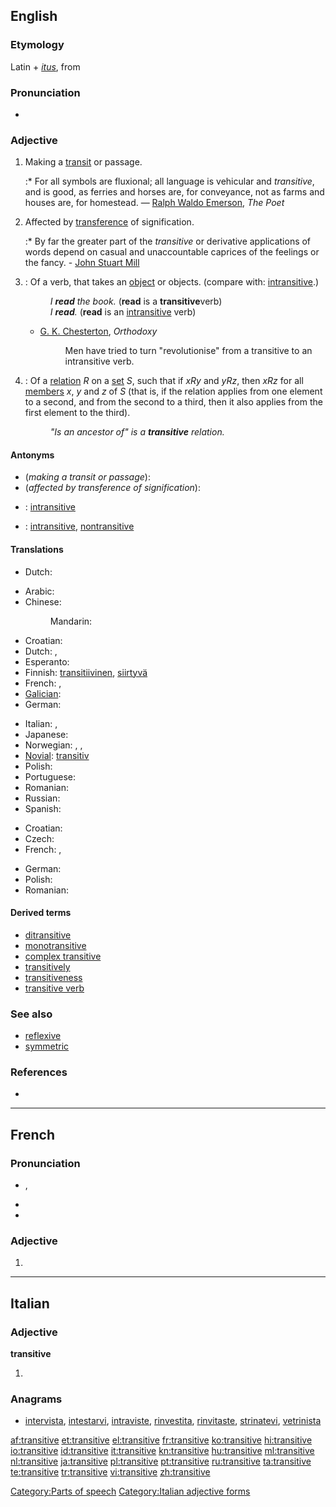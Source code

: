 ==English==

===Etymology===
Latin {{term|trans||across}} + ''[[itus]]'', from {{term|eo||to go}}

===Pronunciation===
* {{audio|en-us-transitive.ogg|Audio (US)}}

===Adjective===
{{en-adj|-}}

# Making a [[transit]] or passage.
#:* For all symbols are fluxional; all language is vehicular and ''transitive'', and is good, as ferries and horses are, for conveyance, not as farms and houses are, for homestead. — [[w:Ralph Waldo Emerson|Ralph Waldo Emerson]], ''The Poet''
# Affected by [[transference]] of signification.
#:* By far the greater part of the ''transitive'' or derivative applications of words depend on casual and unaccountable caprices of the feelings or the fancy. - [[w:John Stuart Mill|John Stuart Mill]]
# {{grammar}}: Of a verb, that takes an [[object]] or objects. (compare with: [[intransitive]].)
#: ''I '''read''' the book.'' ('''read''' is a '''transitive '''verb)
#: ''I '''read'''.'' ('''read''' is an [[intransitive]] verb)
#* [[w:G. K. Chesterton|G. K. Chesterton]], ''Orthodoxy''
#*: Men have tried to turn "revolutionise" from a transitive to an intransitive verb.
# {{set theory}}: Of a [[relation]] ''R'' on a [[set]] ''S'', such that if ''xRy'' and ''yRz'', then ''xRz'' for all [[member]]s ''x'', ''y'' and ''z'' of ''S'' (that is, if the relation applies from one element to a second, and from the second to a third, then it also applies from the first element to the third).
#: ''"Is an ancestor of" is a '''transitive''' relation.''

====Antonyms====
* (''making a transit or passage''):
* (''affected by transference of signification''):
* {{grammar}}: [[intransitive]]
* {{set theory}}: [[intransitive]], [[nontransitive]]<!--meanings might well be slightly different-->

====Translations====
{{trans-top|making a transit or passage}}
{{trans-mid}}
{{trans-bottom}}

{{trans-top|affected by transference of signification}}
* Dutch: {{t-|nl|overdrachtelijk}}
{{trans-mid}}
{{trans-bottom}}

{{trans-top|in grammar: of a verb, that takes an object or objects}}
* Arabic: {{qualifier|indefinite}} {{t|ar|متعد|alt=متعدٍ|tr=muta`addin}}
* Chinese:
*: Mandarin: {{t|cmn|及物|tr=jíwù|sc=Hani}}
* Croatian: {{t-|hr|prijelazan|alt=prijélazan}}
* Dutch: {{t-|nl|overgankelijk}}, {{t-|nl|transitief}}
* Esperanto: {{t-|eo|transitiva|xs=Esperanto}}
* Finnish: [[transitiivinen]], [[siirtyvä]]
* French: {{t+|fr|transitif|m}}, {{t+|fr|transitive|f}}
* [[Galician]]: {{t-|gl|transitivo|xs=Galician}}
* German: {{t+|de|transitiv}}
{{trans-mid}}
* Italian: {{t+|it|transitivo|m}}, {{t+|it|transitiva|f}}
* Japanese: {{t|ja|他動|tr=たどう, tadō}}
* Norwegian: {{t-|no|transitiv|m|f}}, {{t|no|transitivt|n}}, {{t-|no|transitive|p}}
* [[Novial]]: [[transitiv]]
* Polish: {{t-|pl|przechodni}}
* Portuguese: {{t+|pt|transitivo|m}}
* Romanian: {{t-|ro|tranzitiv}}
* Russian: {{t+|ru|переходный|tr=perexódnyj}}
* Spanish: {{t-|es|transitivo|m}}
{{trans-bottom}}

{{trans-top|in set theory}}
* Croatian: {{t-|hr|tranzitivan|alt=trȁnzitīvan}}
* Czech: {{t-|cs|tranzitivní|m}}
* French: {{t+|fr|transitif|m}}, {{t+|fr|transitive|f}}
{{trans-mid}}
* German: {{t+|de|transitiv}}
* Polish: {{t|pl|przechodni|m}}
* Romanian: {{t|ro|tranzitiv}}
{{trans-bottom}}

====Derived terms====
* [[ditransitive]]
* [[monotransitive]]
* [[complex transitive]]
* [[transitively]]
* [[transitiveness]]
* [[transitive verb]]

===See also===
* [[reflexive]]<!--mathematics sense-->
* [[symmetric]]<!--mathematics sense-->

===References===
* {{R:1913}}

[[Category:Parts of speech]]

----

==French==

===Pronunciation===
* {{IPA|/tʁɑ̃.zi.tiv/|lang=fr}}, {{X-SAMPA|/tRA~.zi.tiv/}}
* {{rhymes|iv|lang=fr}}
* {{homophones|transitives|lang=fr}}

===Adjective===
{{fr-adj-form}} {{f}}

# {{feminine of|transitif|lang=fr}}

----

==Italian==

===Adjective===
'''transitive''' {{p}}

# {{feminine of|transitivo#Adjective|transitivo}}

===Anagrams===
* [[intervista#Italian|intervista]], [[intestarvi#Italian|intestarvi]], [[intraviste#Italian|intraviste]], [[rinvestita#Italian|rinvestita]], [[rinvitaste#Italian|rinvitaste]], [[strinatevi#Italian|strinatevi]], [[vetrinista#Italian|vetrinista]]

[[Category:Italian adjective forms]]

[[af:transitive]]
[[et:transitive]]
[[el:transitive]]
[[fr:transitive]]
[[ko:transitive]]
[[hi:transitive]]
[[io:transitive]]
[[id:transitive]]
[[it:transitive]]
[[kn:transitive]]
[[hu:transitive]]
[[ml:transitive]]
[[nl:transitive]]
[[ja:transitive]]
[[pl:transitive]]
[[pt:transitive]]
[[ru:transitive]]
[[ta:transitive]]
[[te:transitive]]
[[tr:transitive]]
[[vi:transitive]]
[[zh:transitive]]